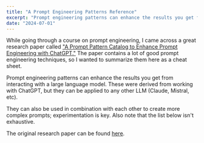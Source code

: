 ```yaml
---
title: "A Prompt Engineering Patterns Reference"
excerpt: "Prompt engineering patterns can enhance the results you get from interacting with an LLM. Here is a set of established patterns you can use with OpenAI or any other large language model."
date: "2024-07-01"
---
```


While going through a course on prompt engineering, I came across a great research paper called ["A Prompt Pattern Catalog to Enhance Prompt Engineering with ChatGPT."](https://arxiv.org/abs/2302.11382) The paper contains a lot of good prompt engineering techniques, so I wanted to summarize them here as a cheat sheet.

Prompt engineering patterns can enhance the results you get from interacting with a large language model. These were derived from working with ChatGPT, but they can be applied to any other LLM (Claude, Mistral, etc).

They can also be used in combination with each other to create more complex prompts; experimentation is key. Also note that the list below isn't exhaustive.

<PromptPatterns className="mb-10" />

The original research paper can be found [here](https://arxiv.org/abs/2302.11382).
